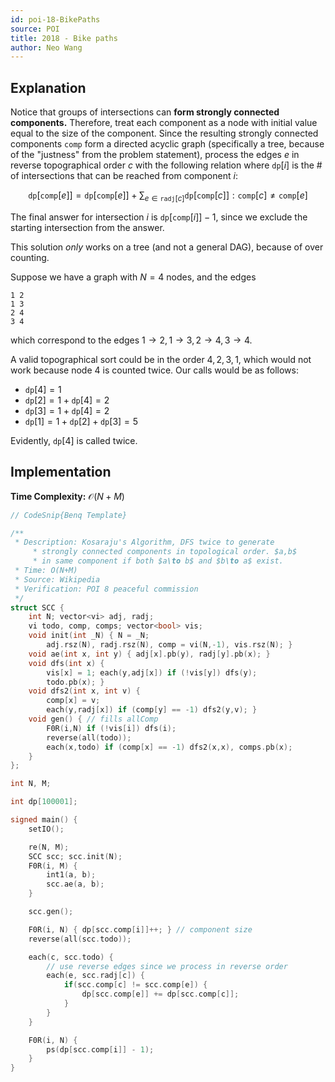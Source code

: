 ```yaml
---
id: poi-18-BikePaths
source: POI
title: 2018 - Bike paths
author: Neo Wang
---
```


## Explanation

Notice that groups of intersections can **form strongly connected components.**
Therefore, treat each component as a node with initial value equal to the size
of the component. Since the resulting strongly connected components
$\texttt{comp}$ form a directed acyclic graph (specifically a tree, because of
the "justness" from the problem statement), process the edges $e$ in reverse
topographical order $c$ with the following relation where $\texttt{dp}[i]$ is
the # of intersections that can be reached from component $i$:

$$
\texttt{dp}[\texttt{comp}[e]] = \texttt{dp}[\texttt{comp}[e]] +\sum_{e \in \texttt{radj}[c]} \texttt{dp}[\texttt{{comp}}[c]] : \texttt{comp}[c] \neq \texttt{comp}[e]
$$

The final answer for intersection $i$ is $\texttt{dp}[\texttt{comp}[i]] - 1$,
since we exclude the starting intersection from the answer.

<Warning>

This solution _only_ works on a tree (and not a general DAG), because of over
counting.

Suppose we have a graph with $N=4$ nodes, and the edges

```
1 2
1 3
2 4
3 4
```

which correspond to the edges
$1 \rightarrow 2, 1 \rightarrow 3,2 \rightarrow 4,3 \rightarrow 4$.

A valid topographical sort could be in the order $4, 2, 3, 1$, which would not
work because node $4$ is counted twice. Our calls would be as follows:

- $\texttt{dp}[4] = 1$
- $\texttt{dp}[2] = 1 + \texttt{dp}[4] = 2$
- $\texttt{dp}[3] = 1 + \texttt{dp}[4] = 2$
- $\texttt{dp}[1] = 1 + \texttt{dp}[2] + \texttt{dp}[3] = 5$

Evidently, $\texttt{dp}[4]$ is called twice.

</Warning>

## Implementation

**Time Complexity:** $\mathcal{O}(N + M)$

<LanguageSection>

<CPPSection>

```cpp
// CodeSnip{Benq Template}

/**
 * Description: Kosaraju's Algorithm, DFS twice to generate
	 * strongly connected components in topological order. $a,b$
	 * in same component if both $a\to b$ and $b\to a$ exist.
 * Time: O(N+M)
 * Source: Wikipedia
 * Verification: POI 8 peaceful commission
 */
struct SCC {
	int N; vector<vi> adj, radj;
	vi todo, comp, comps; vector<bool> vis;
	void init(int _N) { N = _N;
		adj.rsz(N), radj.rsz(N), comp = vi(N,-1), vis.rsz(N); }
	void ae(int x, int y) { adj[x].pb(y), radj[y].pb(x); }
	void dfs(int x) {
		vis[x] = 1; each(y,adj[x]) if (!vis[y]) dfs(y);
		todo.pb(x); }
	void dfs2(int x, int v) {
		comp[x] = v;
		each(y,radj[x]) if (comp[y] == -1) dfs2(y,v); }
	void gen() { // fills allComp
		F0R(i,N) if (!vis[i]) dfs(i);
		reverse(all(todo));
		each(x,todo) if (comp[x] == -1) dfs2(x,x), comps.pb(x);
	}
};

int N, M;

int dp[100001];

signed main() {
	setIO();

	re(N, M);
	SCC scc; scc.init(N);
	F0R(i, M) {
		int1(a, b);
		scc.ae(a, b);
	}

	scc.gen();

	F0R(i, N) { dp[scc.comp[i]]++; } // component size
	reverse(all(scc.todo));

	each(c, scc.todo) {
		// use reverse edges since we process in reverse order
		each(e, scc.radj[c]) {
			if(scc.comp[c] != scc.comp[e]) {
				dp[scc.comp[e]] += dp[scc.comp[c]];
			}
		}
	}

	F0R(i, N) {
		ps(dp[scc.comp[i]] - 1);
	}
}
```

</CPPSection>

</LanguageSection>
